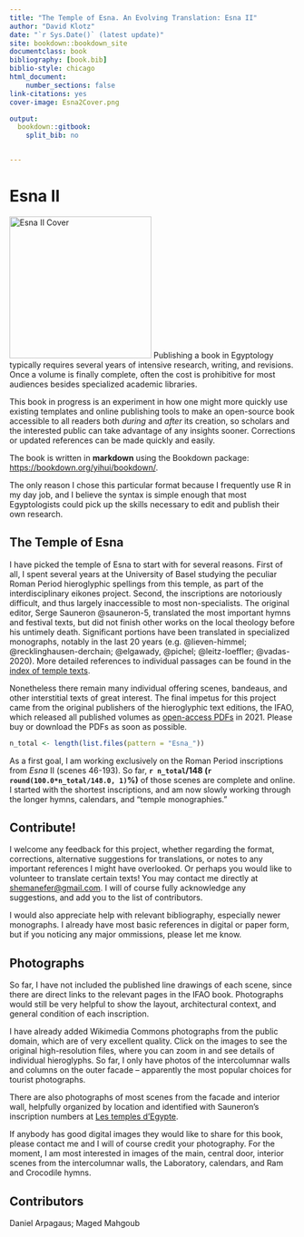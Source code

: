 ```yaml
--- 
title: "The Temple of Esna. An Evolving Translation: Esna II"
author: "David Klotz"
date: "`r Sys.Date()` (latest update)"
site: bookdown::bookdown_site
documentclass: book
bibliography: [book.bib]
biblio-style: chicago
html_document:
    number_sections: false
link-citations: yes
cover-image: Esna2Cover.png

output:
  bookdown::gitbook:
    split_bib: no


---
```


# Esna II {-}  
  
[![Esna II Cover](Esna2cover.png){.cover width="250"}](https://bookdown.org/shemanefer/Esna2) Publishing a book in Egyptology typically requires several years of intensive research, writing, and revisions. Once a volume is finally complete, often the cost is prohibitive for most audiences besides specialized academic libraries.  

This book in progress is an experiment in how one might more quickly use existing templates and online publishing tools to make an open-source book accessible to all readers both  *during* and *after* its creation, so scholars and the interested public can take advantage of any insights sooner. Corrections or updated references can be made quickly and easily.   

The book is written in **markdown** using the Bookdown package: <https://bookdown.org/yihui/bookdown/>.   

The only reason I chose this particular format because I frequently use R in my day job, and I believe the syntax is simple enough that most Egyptologists could pick up the skills necessary to edit and publish their own research.

## The Temple of Esna {-}

I have picked the temple of Esna to start with for several reasons. First of all, I spent several years at the University of Basel studying the peculiar Roman Period hieroglyphic spellings from this temple, as part of the interdisciplinary eikones project. Second, the inscriptions are notoriously difficult, and thus largely inaccessible to most non-specialists. The original editor, Serge Sauneron @sauneron-5, translated the most important hymns and festival texts, but did not finish other works on the local theology before his untimely death. Significant portions have been translated in specialized monographs, notably in the last 20 years (e.g. @lieven-himmel; @recklinghausen-derchain; @elgawady, @pichel; @leitz-loeffler; @vadas-2020). More detailed references to individual passages can be found in the [index of temple texts](https://www.ifao.egnet.net/bietud/165/).

Nonetheless there remain many individual offering scenes, bandeaus, and other interstitial texts of great interest.  The final impetus for this project came from the original publishers of the hieroglyphic text editions, the IFAO, which released all published volumes as [open-access PDFs](https://www.ifao.egnet.net/publications/catalogue/Temples-Esna/) in 2021. Please buy or download the PDFs as soon as possible.

```r

n_total <- length(list.files(pattern = "Esna_"))

```
As a first goal, I am working exclusively on the Roman Period inscriptions from *Esna* II (scenes 46-193). So far, **`r n_total`/148 (`r round(100.0*n_total/148.0, 1)`%)** of those scenes are complete and online. I started with the shortest inscriptions, and am now slowly working through the longer hymns, calendars, and "temple monographies."

## Contribute! {-}

I welcome any feedback for this project, whether regarding the format, corrections, alternative suggestions for translations, or notes to any important references I might have overlooked. Or perhaps you would like to volunteer to translate certain texts!  You may contact me directly at <shemanefer@gmail.com>. I will of course fully acknowledge any suggestions, and add you to the list of contributors.  

I would also appreciate help with relevant bibliography, especially newer monographs. I already have most basic references in digital or paper form, but if you noticing any major ommissions, please let me know. 

## Photographs {-}

So far, I have not included the published line drawings of each scene, since there are direct links to the relevant pages in the IFAO book. Photographs would still be very helpful to show the layout, architectural context, and general condition of each inscription.  

I have already added Wikimedia Commons photographs from the public domain, which are of very excellent quality. Click on the images to see the original high-resolution files, where you can zoom in and see details of individual hieroglyphs. So far, I only have photos of the intercolumnar walls and columns on the outer facade -- apparently the most popular choices for tourist photographs.  

There are also photographs of most scenes from the facade and interior wall, helpfully organized by location and identified with Sauneron's inscription numbers at [Les temples d'Egypte](http://www.temples-egypte.net/sud/esna/esna.html).
  
If anybody has good digital images they would like to share for this book, please contact me and I will of course credit your photography. For the moment, I am most interested in images of the main, central door, interior scenes from the intercolumnar walls, the Laboratory, calendars, and Ram and Crocodile hymns.

## Contributors {-}

Daniel Arpagaus; Maged Mahgoub